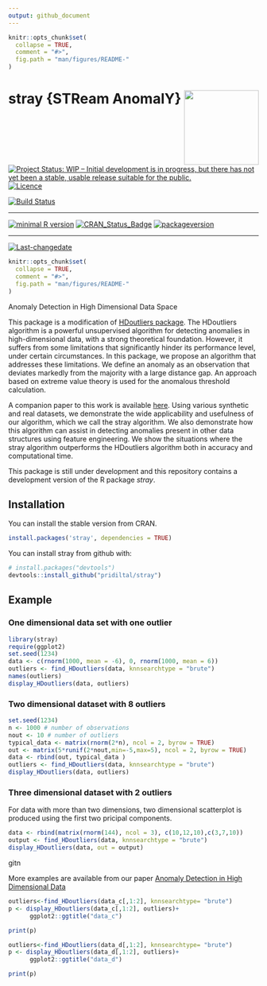 ```yaml
---
output: github_document
---
```


<!-- README.md is generated from README.Rmd. Please edit that file -->

<!-- rmarkdown v1 -->


```r
knitr::opts_chunk$set(
  collapse = TRUE,
  comment = "#>",
  fig.path = "man/figures/README-"
)
```

# stray {STReam AnomalY} <img src="man/figures/logo.png" align="right" height="150" />

[![Project Status: WIP – Initial development is in progress, but there has not yet been a stable, usable release suitable for the public.](https://www.repostatus.org/badges/latest/wip.svg)](https://www.repostatus.org/#wip)
[![Licence](https://img.shields.io/badge/licence-GPL--2-blue.svg)](https://www.gnu.org/licenses/old-licenses/gpl-2.0.html)

[![Build Status](https://travis-ci.org/pridiltal/stray.svg?branch=master)](https://travis-ci.org/pridiltal/stray)
 
---
 
[![minimal R version](https://img.shields.io/badge/R%3E%3D-3.4.0-6666ff.svg)](https://cran.r-project.org/)
[![CRAN_Status_Badge](http://www.r-pkg.org/badges/version/stray)](https://cran.r-project.org/package=stray)
[![packageversion](https://img.shields.io/badge/Package%20version-0.1.0-orange.svg?style=flat-square)](commits/master)
 
---
 
[![Last-changedate](https://img.shields.io/badge/last%20change-`r gsub('-', '--', Sys.Date())`-yellowgreen.svg)](/commits/master)


<!-- README.md is generated from README.Rmd. Please edit that file -->

```r
knitr::opts_chunk$set(
  collapse = TRUE,
  comment = "#>",
  fig.path = "man/figures/README-"
)
```



Anomaly Detection in High Dimensional Data Space

This package is a modification of [HDoutliers package](https://CRAN.R-project.org/package=HDoutliers). The HDoutliers algorithm is a powerful unsupervised algorithm for detecting anomalies in high-dimensional data, with a strong theoretical foundation. However, it suffers from some
limitations that significantly hinder its performance level, under certain circumstances. In this package, we propose an algorithm that addresses these limitations. We define an anomaly as an
observation that deviates markedly from the majority with a large distance gap. An approach based on extreme value theory is used for the anomalous threshold calculation. 


A companion paper to this work is available [here](https://arxiv.org/pdf/1908.04000.pdf). Using various
synthetic and real datasets, we demonstrate the wide applicability and usefulness of our algorithm, which we call the stray algorithm. We also demonstrate how this algorithm can
assist in detecting anomalies present in other data structures using feature engineering. We show the situations where the stray algorithm outperforms the HDoutliers algorithm both in
accuracy and computational time. 


This package is still under development and this repository contains a development version of the R package *stray*.

## Installation

You can install the stable version from CRAN.

```r
install.packages('stray', dependencies = TRUE)
```
You can install stray from github with:
```r
# install.packages("devtools")
devtools::install_github("pridiltal/stray")
```

## Example

### One dimensional data set with one outlier
```r
library(stray)
require(ggplot2)
set.seed(1234)
data <- c(rnorm(1000, mean = -6), 0, rnorm(1000, mean = 6))
outliers <- find_HDoutliers(data, knnsearchtype = "brute")
names(outliers)
display_HDoutliers(data, outliers)
```

### Two dimensional dataset with 8 outliers
```r
set.seed(1234)
n <- 1000 # number of observations
nout <- 10 # number of outliers
typical_data <- matrix(rnorm(2*n), ncol = 2, byrow = TRUE)
out <- matrix(5*runif(2*nout,min=-5,max=5), ncol = 2, byrow = TRUE)
data <- rbind(out, typical_data )
outliers <- find_HDoutliers(data, knnsearchtype = "brute")
display_HDoutliers(data, outliers)

```

### Three dimensional dataset with 2 outliers

For data with more than two dimensions, two dimensional scatterplot is produced using the first two pricipal components.

```r
data <- rbind(matrix(rnorm(144), ncol = 3), c(10,12,10),c(3,7,10))
output <- find_HDoutliers(data, knnsearchtype = "brute")
display_HDoutliers(data, out = output)
```
gitn

More examples are available from our paper [Anomaly Detection in High Dimensional Data](https://www.monash.edu/business/ebs/research/publications/ebs/wp20-2019.pdf) 

```r
outliers<-find_HDoutliers(data_c[,1:2], knnsearchtype= "brute")
p <- display_HDoutliers(data_c[,1:2], outliers)+
      ggplot2::ggtitle("data_c")

print(p)
```

```r
outliers<-find_HDoutliers(data_d[,1:2], knnsearchtype= "brute")
p <- display_HDoutliers(data_d[,1:2], outliers)+
      ggplot2::ggtitle("data_d")

print(p)
```

